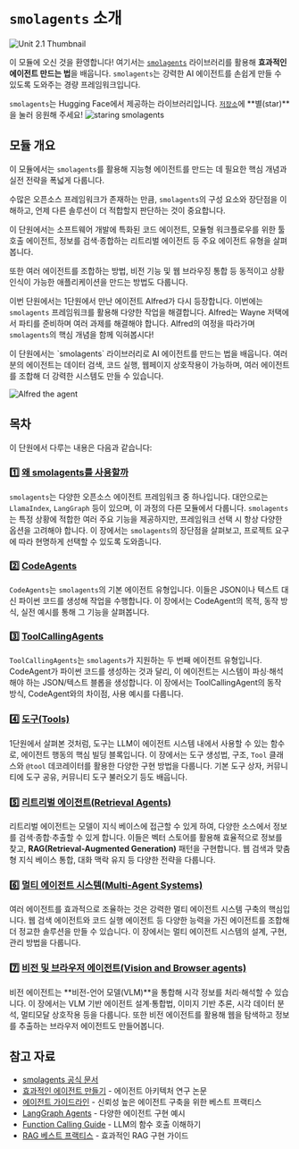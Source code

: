 # `smolagents` 소개

<img src="https://huggingface.co/datasets/agents-course/course-images/resolve/main/en/unit2/smolagents/thumbnail.jpg" alt="Unit 2.1 Thumbnail"/>

이 모듈에 오신 것을 환영합니다! 여기서는 [`smolagents`](https://github.com/huggingface/smolagents) 라이브러리를 활용해 **효과적인 에이전트 만드는 법**을 배웁니다. `smolagents`는 강력한 AI 에이전트를 손쉽게 만들 수 있도록 도와주는 경량 프레임워크입니다.

`smolagents`는 Hugging Face에서 제공하는 라이브러리입니다. [`저장소`](https://github.com/huggingface/smolagents)에 **별(star)**을 눌러 응원해 주세요!
<img src="https://huggingface.co/datasets/agents-course/course-images/resolve/main/en/unit2/smolagents/star_smolagents.gif" alt="staring smolagents"/>

## 모듈 개요

이 모듈에서는 `smolagents`를 활용해 지능형 에이전트를 만드는 데 필요한 핵심 개념과 실전 전략을 폭넓게 다룹니다.

수많은 오픈소스 프레임워크가 존재하는 만큼, `smolagents`의 구성 요소와 장단점을 이해하고, 언제 다른 솔루션이 더 적합할지 판단하는 것이 중요합니다.

이 단원에서는 소프트웨어 개발에 특화된 코드 에이전트, 모듈형 워크플로우를 위한 툴 호출 에이전트, 정보를 검색·종합하는 리트리벌 에이전트 등 주요 에이전트 유형을 살펴봅니다.

또한 여러 에이전트를 조합하는 방법, 비전 기능 및 웹 브라우징 통합 등 동적이고 상황 인식이 가능한 애플리케이션을 만드는 방법도 다룹니다.

이번 단원에서는 1단원에서 만난 에이전트 Alfred가 다시 등장합니다. 이번에는 `smolagents` 프레임워크를 활용해 다양한 작업을 해결합니다. Alfred는 Wayne 저택에서 파티를 준비하며 여러 과제를 해결해야 합니다. Alfred의 여정을 따라가며 `smolagents`의 핵심 개념을 함께 익혀봅시다!

<Tip>
이 단원에서는 `smolagents` 라이브러리로 AI 에이전트를 만드는 법을 배웁니다. 여러분의 에이전트는 데이터 검색, 코드 실행, 웹페이지 상호작용이 가능하며, 여러 에이전트를 조합해 더 강력한 시스템도 만들 수 있습니다.
</Tip>

![Alfred the agent](https://huggingface.co/datasets/agents-course/course-images/resolve/main/en/unit1/this-is-alfred.jpg)

## 목차

이 단원에서 다루는 내용은 다음과 같습니다:

### 1️⃣ [왜 smolagents를 사용할까](./why_use_smolagents)

`smolagents`는 다양한 오픈소스 에이전트 프레임워크 중 하나입니다. 대안으로는 `LlamaIndex`, `LangGraph` 등이 있으며, 이 과정의 다른 모듈에서 다룹니다. `smolagents`는 특정 상황에 적합한 여러 주요 기능을 제공하지만, 프레임워크 선택 시 항상 다양한 옵션을 고려해야 합니다. 이 장에서는 `smolagents`의 장단점을 살펴보고, 프로젝트 요구에 따라 현명하게 선택할 수 있도록 도와줍니다.

### 2️⃣ [CodeAgents](./code_agents)

`CodeAgents`는 `smolagents`의 기본 에이전트 유형입니다. 이들은 JSON이나 텍스트 대신 파이썬 코드를 생성해 작업을 수행합니다. 이 장에서는 CodeAgent의 목적, 동작 방식, 실전 예시를 통해 그 기능을 살펴봅니다.

### 3️⃣ [ToolCallingAgents](./tool_calling_agents)

`ToolCallingAgents`는 `smolagents`가 지원하는 두 번째 에이전트 유형입니다. CodeAgent가 파이썬 코드를 생성하는 것과 달리, 이 에이전트는 시스템이 파싱·해석해야 하는 JSON/텍스트 블롭을 생성합니다. 이 장에서는 ToolCallingAgent의 동작 방식, CodeAgent와의 차이점, 사용 예시를 다룹니다.

### 4️⃣ [도구(Tools)](./tools)

1단원에서 살펴본 것처럼, 도구는 LLM이 에이전트 시스템 내에서 사용할 수 있는 함수로, 에이전트 행동의 핵심 빌딩 블록입니다. 이 장에서는 도구 생성법, 구조, `Tool` 클래스와 `@tool` 데코레이터를 활용한 다양한 구현 방법을 다룹니다. 기본 도구 상자, 커뮤니티에 도구 공유, 커뮤니티 도구 불러오기 등도 배웁니다.

### 5️⃣ [리트리벌 에이전트(Retrieval Agents)](./retrieval_agents)

리트리벌 에이전트는 모델이 지식 베이스에 접근할 수 있게 하여, 다양한 소스에서 정보를 검색·종합·추출할 수 있게 합니다. 이들은 벡터 스토어를 활용해 효율적으로 정보를 찾고, **RAG(Retrieval-Augmented Generation)** 패턴을 구현합니다. 웹 검색과 맞춤형 지식 베이스 통합, 대화 맥락 유지 등 다양한 전략을 다룹니다.

### 6️⃣ [멀티 에이전트 시스템(Multi-Agent Systems)](./multi_agent_systems)

여러 에이전트를 효과적으로 조율하는 것은 강력한 멀티 에이전트 시스템 구축의 핵심입니다. 웹 검색 에이전트와 코드 실행 에이전트 등 다양한 능력을 가진 에이전트를 조합해 더 정교한 솔루션을 만들 수 있습니다. 이 장에서는 멀티 에이전트 시스템의 설계, 구현, 관리 방법을 다룹니다.

### 7️⃣ [비전 및 브라우저 에이전트(Vision and Browser agents)](./vision_agents)

비전 에이전트는 **비전-언어 모델(VLM)**을 통합해 시각 정보를 처리·해석할 수 있습니다. 이 장에서는 VLM 기반 에이전트 설계·통합법, 이미지 기반 추론, 시각 데이터 분석, 멀티모달 상호작용 등을 다룹니다. 또한 비전 에이전트를 활용해 웹을 탐색하고 정보를 추출하는 브라우저 에이전트도 만들어봅니다.

## 참고 자료

- [smolagents 공식 문서](https://huggingface.co/docs/smolagents)
- [효과적인 에이전트 만들기](https://www.anthropic.com/research/building-effective-agents) - 에이전트 아키텍처 연구 논문
- [에이전트 가이드라인](https://huggingface.co/docs/smolagents/tutorials/building_good_agents) - 신뢰성 높은 에이전트 구축을 위한 베스트 프랙티스
- [LangGraph Agents](https://langchain-ai.github.io/langgraph/) - 다양한 에이전트 구현 예시
- [Function Calling Guide](https://platform.openai.com/docs/guides/function-calling) - LLM의 함수 호출 이해하기
- [RAG 베스트 프랙티스](https://www.pinecone.io/learn/retrieval-augmented-generation/) - 효과적인 RAG 구현 가이드
